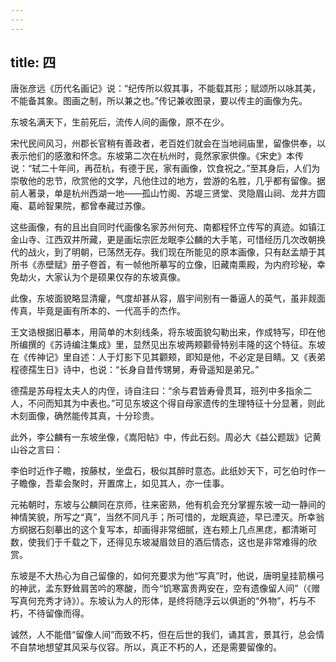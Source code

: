 ```yaml
---
---
---
```

title: 四
---




唐张彦远《历代名画记》说：“纪传所以叙其事，不能载其形；赋颂所以咏其美，不能备其象。图画之制，所以兼之也。”传记兼收图录，要以传主的画像为先。

东坡名满天下，生前死后，流传人间的画像，原不在少。

宋代民间风习，州郡长官稍有善政者，老百姓们就会在当地祠庙里，留像供奉，以表示他们的感激和怀念。东坡第二次在杭州时，竟然家家供像。《宋史》本传说：“轼二十年间，再莅杭，有德于民，家有画像，饮食祝之。”至其身后，人们为崇敬他的忠节，欣赏他的文学，凡他住过的地方，尝游的名胜，几乎都有留像。据前人著录，单是杭州西湖一地——孤山竹阁、苏堤三贤堂、灵隐眉山祠、龙井方圆庵、葛岭智果院，都曾奉藏过苏像。

这些画像，有的且出自同时代画像名家苏州何充、南都程怀立传写的真迹。如镇江金山寺、江西双井所藏，更是画坛宗匠龙眠李公麟的大手笔，可惜经历几次改朝换代的战火，到了明朝，已荡然无存。我们现在所能见的原本画像，只有赵孟頫于其所书《赤壁赋》册子卷首，有一帧他所摹写的立像，旧藏南熏殿，为内府珍秘，幸免劫火，大家认为个是硕果仅存的东坡真像。

此像，东坡面貌略显清癯，气度却甚从容，眉宇间别有一番逼人的英气，虽非觌面传真，毕竟是画有所本的、一代高手的杰作。

王文诰根据旧摹本，用简单的木刻线条，将东坡面貌勾勒出来，作成特写，印在他所编撰的《苏诗编注集成》里，显然见出东坡两颊颧骨特别丰隆的这个特征。东坡在《传神记》里自述：人于灯影下见其颧颊，即知是他，不必定是目睛。又《表弟程德孺生日》诗中，也说：“长身自昔传甥舅，寿骨遥知是弟兄。”

德孺是苏母程太夫人的内侄，诗自注曰：“余与君皆寿骨贯耳，班列中多指余二人，不问而知其为中表也。”可见东坡这个得自母家遗传的生理特征十分显著，则此木刻面像，确然能传其真，十分珍贵。

此外，李公麟有一东坡坐像，《嵩阳帖》中，传此石刻。周必大《益公题跋》记黄山谷之言曰：

李伯时近作子瞻，按藤杖，坐盘石，极似其醉时意态。此纸妙天下，可乞伯时作一子瞻像，吾辈会聚时，开置席上，如见其人，亦一佳事。



元祐朝时，东坡与公麟同在京师，往来密熟，他有机会充分掌握东坡一动一静间的神情笑貌，所写之“真”，当然不同凡手；所可惜的，龙眠真迹，早已湮灭。所幸翁方纲据石刻摹出的这个复写本，却画得非常细腻，连右颊上几点黑痣，都清晰可数，使我们于千载之下，还得见东坡凝眉敛目的酒后情态，这也是非常难得的欣赏。

东坡是不大热心为自己留像的，如何充要求为他“写真”时，他说，唐明皇挂箭横弓的神武，孟东野耸肩苦吟的寒酸，而今“饥寒富贵两安在，空有遗像留人间”（《赠写真何充秀才诗》）。东坡认为人的形体，是终将随浮云以俱逝的“外物”，朽与不朽，不待留像而得。

诚然，人不能借“留像人间”而致不朽，但在后世的我们，诵其言，景其行，总会情不自禁地想望其风采与仪容。所以，真正不朽的人，还是需要留像的。